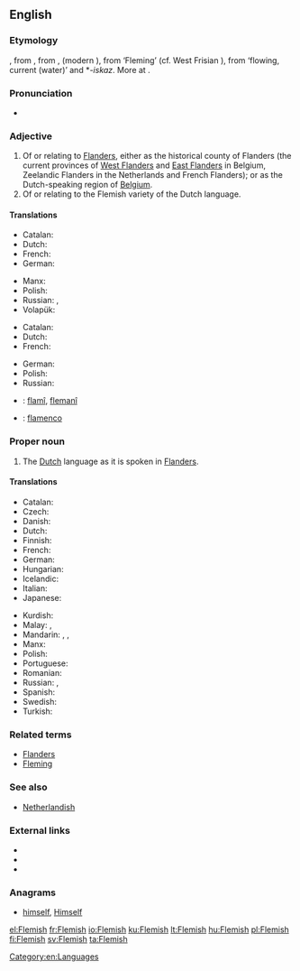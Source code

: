 {{wikipedia|dab=Flemish}}
{{also|flemish}}
==English==

===Etymology===
{{etyl|enm}} {{term|flemmysshe|lang=enm}}, from {{etyl|ofs}} {{term|flemsche|lang=ofs}}, from {{etyl|dum}} {{term|vlāmisch|lang=dum}}, {{term|vlemesch|lang=dum}} (modern {{term|Vlaams|lang=nl}}), from {{etyl|ofs}} {{term|flamsk|lang=ofs}} ‘Fleming’ (cf. West Frisian {{term|Flaamsk|lang=fy}}), from {{proto|Germanic|flaumaz}} ‘flowing, current (water)’ and *-''iskaz''. More at {{l|en|Flanders}}.

===Pronunciation===
* {{audio|en-us-Flemish.ogg|Audio (US)}}

===Adjective===
{{en-adj}}

# Of or relating to [[Flanders]], either as the historical county of Flanders (the current provinces of [[West Flanders]] and [[East Flanders]] in Belgium, Zeelandic Flanders in the Netherlands and French Flanders); or as the Dutch-speaking region of [[Belgium]].
# Of or relating to the Flemish variety of the Dutch language.

====Translations====
{{trans-top|of or relating to Flanders}}
* Catalan: {{t|ca|flamenc}}
* Dutch: {{t+|nl|Vlaams}}
* French: {{t+|fr|flamand}}
* German: {{t-|de|flämisch}}
{{trans-mid}}
* Manx: {{t-|gv|Flandrynagh|xs=Manx}}
* Polish: {{t-|pl|flamandzki|m}}
* Russian: {{t|ru|фламандский|tr=flamándskij}}, {{t|ru|фландрский|tr=flándrskij}}
* Volapük: {{t|vo|Flanänik}}
{{trans-bottom}}

{{trans-top|of or relating to the Flemish variety of the Dutch language}}
* Catalan: {{t|ca|flamenc}}
* Dutch: {{t+|nl|Vlaams}}
* French: {{t+|fr|flamand}}
{{trans-mid}}
* German: {{t-|de|flämisch}}
* Polish: {{t-|pl|flamandzki|m}}
* Russian: {{t|ru|фламандский|tr=flamándskij}}
{{trans-bottom}}

{{checktrans-top}}
* {{ttbc|ku}}: [[flamî]], [[flemanî]]
{{trans-mid}}
* {{ttbc|es}}: [[flamenco]] {{m}}
{{trans-bottom}}

===Proper noun===
{{en-proper noun}}

# The [[Dutch]] language as it is spoken in [[Flanders]].

====Translations====
{{trans-top|the Dutch language as it is spoken in Flanders}}
* Catalan: {{t|ca|flamenc}}
* Czech: {{t|cs|vlámština|f}}
* Danish: {{t|da|flamsk}}
* Dutch: {{t+|nl|Vlaams|n}}
* Finnish: {{t+|fi|flaami}}
* French: {{t+|fr|flamand|m}}
* German: {{t-|de|Flämisch|n}}
* Hungarian: {{t+|hu|flamand}}
* Icelandic: {{t+|is|flæmska|f}}
* Italian: {{t-|it|fiammingo|m}}
* Japanese: {{t|ja|フラマン語|tr=furaman go}}
{{trans-mid}}
* Kurdish: {{t+|ku|flamî|f}}
* Malay: {{t|ms|bahasa Belanda Belgium}}, {{t|ms|bahasa Flemish}}
* Mandarin: {{zh-tsp|佛蘭芒語|佛兰芒语|Fólánmángyŭ}}, {{zh-zh-p|弗拉茫|Fúlāmáng}}, {{zh-tsp|佛蘭芒|佛兰芒|Fólánmáng}}
* Manx: {{t-|gv|Flandrynish|f|xs=Manx}}
* Polish: {{t-|pl|flamandzki|m}}
* Portuguese: {{t+|pt|flamengo|m}}
* Romanian: {{t-|ro|flamand|m}}
* Russian: {{t|ru|фламандский|tr=flamándskij|m}}, {{t|ru|фландрский|tr=flándrskij|m}}
* Spanish: {{t+|es|flamenco|m}}
* Swedish: {{t+|sv|flamländska}}
* Turkish: {{t|tr|flamandaca}}
{{trans-bottom}}

===Related terms===
* [[Flanders]]
* [[Fleming]]

===See also===
* [[Netherlandish]]

===External links===
* {{ISO 639|3code=vls}}
* {{ethnologue|lang=Dutch|code=nld}}
* {{ethnologue|lang=Flemish|code=vls}}

===Anagrams===
* [[himself#English|himself]], [[Himself#English|Himself]]

[[Category:en:Languages]]

[[el:Flemish]]
[[fr:Flemish]]
[[io:Flemish]]
[[ku:Flemish]]
[[lt:Flemish]]
[[hu:Flemish]]
[[pl:Flemish]]
[[fi:Flemish]]
[[sv:Flemish]]
[[ta:Flemish]]